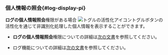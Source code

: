 ### 個人情報の照会{#log-display-pi}

**ログの個人情報照会**権限がある場合<Cmdname sid="BTN08818" className="uitext" /> ![トグルの活性化アイコン](/img/ic-toggle-on.svg)トグルボタンの活性化を通じて非識別化処理した個人情報を表示することができます。 

<ImgLang img='log-display-pi.png' desc='ログ個人情報表示のトグル'/>

- **ログの個人情報照会**権限についての詳細は[次の文書](/project/project-structure#CNT08829)を参照してください。

- ログ<Cmdname sid="TTL08814" className="uitext" />機能についての詳細は[次の文書](/log/log-setting#log-deidentification-of-personal-info)を参照してください。 
